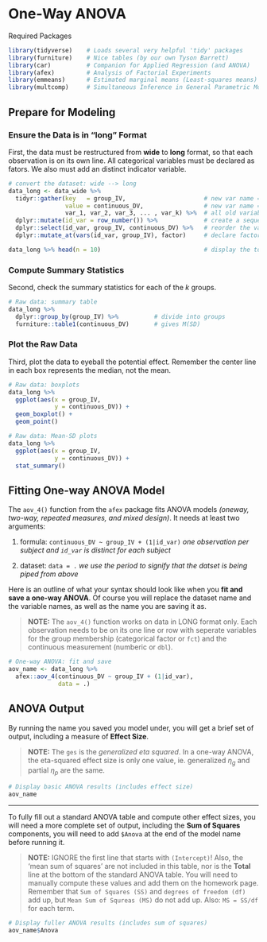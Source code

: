 # One-Way ANOVA


Required Packages 

```r
library(tidyverse)    # Loads several very helpful 'tidy' packages
library(furniture)    # Nice tables (by our own Tyson Barrett)
library(car)          # Companion for Applied Regression (and ANOVA)
library(afex)         # Analysis of Factorial Experiments
library(emmeans)      # Estimated marginal means (Least-squares means)
library(multcomp)     # Simultaneous Inference in General Parametric Models 
```



## Prepare for Modeling

### Ensure the Data is in "long" Format 

First, the data must be restructured from **wide** to **long** format, so that each observation is on its own line.  All categorical variables must be declared as fators.  We also must add an distinct indicator variable.  

```r
# convert the dataset: wide --> long
data_long <- data_wide %>% 
  tidyr::gather(key   = group_IV,                      # new var name = groups
                value = continuous_DV,                 # new var name = measurements
                var_1, var_2, var_3, ... , var_k) %>%  # all old variable names
  dplyr::mutate(id_var = row_number()) %>%             # create a sequential id variable
  dplyr::select(id_var, group_IV, continuous_DV) %>%   # reorder the variables
  dplyr::mutate_at(vars(id_var, group_IV), factor)     # declare factors

data_long %>% head(n = 10)                             # display the top 10 rows only
```





### Compute Summary Statistics

Second, check the summary statistics for each of the $k$ groups.

```r
# Raw data: summary table
data_long %>% 
  dplyr::group_by(group_IV) %>%          # divide into groups
  furniture::table1(continuous_DV)       # gives M(SD)
```





### Plot the Raw Data

Third, plot the data to eyeball the potential effect.  Remember the center line in each box represents the median, not the mean.

```r
# Raw data: boxplots
data_long %>% 
  ggplot(aes(x = group_IV,
             y = continuous_DV)) + 
  geom_boxplot() +
  geom_point() 
```


```r
# Raw data: Mean-SD plots
data_long %>% 
  ggplot(aes(x = group_IV,
             y = continuous_DV)) + 
  stat_summary() 
```




## Fitting One-way ANOVA Model


The `aov_4()` function from the `afex` package fits ANOVA models *(oneway, two-way, repeated measures, and mixed design)*. It needs at least two arguments:

1. formula:  `continuous_DV ~ group_IV + (1|id_var)`  *one observation per subject and `id_var` is distinct for each subject*

2. dataset: `data = .` *we use the period to signify that the datset is being piped from above*


Here is an outline of what your syntax should look like when you **fit and save a one-way ANOVA**.  Of course you will replace the dataset name and the variable names, as well as the name you are saving it as.

> **NOTE:** The `aov_4()` function works on data in LONG format only.  Each observation needs to be on its one line or row with seperate variables for the group membership (categorical factor or `fct`) and the continuous measurement (numberic or `dbl`).

```r
# One-way ANOVA: fit and save
aov_name <- data_long %>% 
  afex::aov_4(continuous_DV ~ group_IV + (1|id_var),
              data = .)
```


## ANOVA Output

By running the name you saved you model under, you will get a brief set of output, including a measure of **Effect Size**.

> **NOTE:** The `ges` is the *generalized eta squared*.  In a one-way ANOVA, the eta-squared effect size is only one value, ie. generalized $\eta_g$ and partial $\eta_p$ are the same.

```r
# Display basic ANOVA results (includes effect size)
aov_name 
```


------------------------------

To fully fill out a standard ANOVA table and compute other effect sizes, you will need a more complete set of output, including the **Sum of Squares** components, you will need to add `$Anova` at the end of the model name before running it.

> **NOTE:** IGNORE the first line that starts with `(Intercept)`!  Also, the 'mean sum of squares' are not included in this table, nor is the **Total** line at the bottom of the standard ANOVA table.  You will need to manually compute these values and add them on the homework page.  Remember that `Sum of Squares (SS)` and `degrees of freedom (df)` add up, but `Mean Sum of Squreas (MS)` do not add up.  Also: `MS = SS/df` for each term.


```r
# Display fuller ANOVA results (includes sum of squares)
aov_name$Anova 
```






